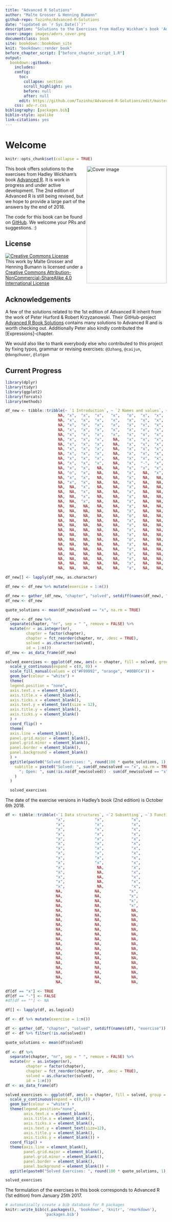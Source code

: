 ```yaml
---
title: "Advanced R Solutions"
author: "Malte Grosser & Henning Bumann"
github-repo: Tazinho/Advanced-R-Solutions
date: "(updated on `r Sys.Date()`)"
description: "Solutions to the Exercises from Hadley Wickham's book 'Advanced R'."
cover-image: images/advrs_cover.png
documentclass: book
site: bookdown::bookdown_site
knit: "bookdown::render_book"
before_chapter_script: ["before_chapter_script_1.R"]
output:
  bookdown::gitbook:
    includes:
    config:
      toc:
        collapse: section
        scroll_highlight: yes
        before: null
        after: null
      edit: https://github.com/Tazinho/Advanced-R-Solutions/edit/master/%s
    css: adv-r.css
bibliography: [packages.bib]
biblio-style: apalike
link-citations: yes
---
```


# Welcome {-}

```r
knitr::opts_chunk$set(collapse = TRUE)  
```

<img src="images/advrs_cover.png" width="250" height="366" align="right" alt="Cover image" />

This book offers solutions to the exercises from Hadley Wickham's book [Advanced R](https://adv-r.hadley.nz/). It is work in progress and under active development. The 2nd edition of Advanced R is still being revised, but we hope to provide a large part of the answers by the end of 2018.

The code for this book can be found on [GitHub](https://github.com/Tazinho/Advanced-R-Solutions.git). We welcome your PRs and suggestions. :)

## License {-}

<a rel="license" href="http://creativecommons.org/licenses/by-nc-sa/4.0/"><img alt="Creative Commons License" style="border-width:0" src="https://i.creativecommons.org/l/by-nc-sa/4.0/88x31.png" /></a><br />This work by Malte Grosser and Henning Bumann is licensed under a <a rel="license" href="http://creativecommons.org/licenses/by-nc-sa/4.0/">Creative Commons Attribution-NonCommercial-ShareAlike 4.0 International License</a>

## Acknowledgements {-}

A few of the solutions related to the 1st edition of Advanced R inherit from the work of Peter Hurford & Robert Krzyzanowski. Their GitHub-project [Advanced R Book Solutions](https://github.com/peterhurford/adv-r-book-solutions) contains many solutions to Advanced R and is worth checking out. Additionally Peter also kindly contributed the [Expressions]-chapter.

We would also like to thank everybody else who contributed to this project by fixing typos, grammar or revising exercises: `@3zhang`, `@caijun`, `@dongzhuoer`, `@lotgon`

## Current Progress {-}

```r
library(dplyr)
library(tidyr)
library(ggplot2)
library(forcats)
library(methods)

df_new <- tibble::tribble(~ `1 Introduction`, ~ `2 Names and values`, ~ `3 Vectors`, ~ `4 Subsetting`, ~ `5 Control flow`, ~ `6 Functions`, ~ `7 Environments`, ~ `8 Conditions`, ~ `9 Functionals`, ~ `10 Function factories`,  ~ `11 Function operators`, ~ `12 Base types`, ~ `13 S3`, ~`14 R6`, ~`15 S4`, ~ `16 Trade-offs`, ~`17 Expressions`, ~`18 Quasiquotation`, ~`19 Evaluation`, ~`20 Translating R code`, ~ `21 Performance`, ~ `22 Optimising code`, ~ `23 High performance functions with Rcpp`,
                       NA, "x",  "x",  "x",   "x",   "o",  "x",  "x",  "-",  "x",  "-",NA,   "o",    "-",  "x",NA,  "x",     "x",   "x",  "x",  "-",  "-",  "x",
                       NA, "x",  "x",  "x",   "x",   "x",  "x",  "x",  "x",  "x",  "-",NA,   "-",    "-",  "o",NA,  "x",     "x",   "o",  "o",  "x",  "-",  "x",
                       NA, "x",  "x",  "x",   "x",   "x",  "x",  "x",  "x",  "x",  "-",NA,   "x",     NA,  "x",NA,  "x",     "x",   "x",  "x",  "x",  "x",  "x",
                       NA, "x",  "x",  "x",   "x",   "x",  "x",  "x",  "x",  "x",  "-",NA,   "x",     NA,  "x",NA,  "x",     "x",   "-",  "x",  "-",  "x",  "x",
                       NA, "x",  "x",  "x",   "x",   "x",  "x",  "x",  "x",  "x",  "-",NA,   "x",     NA,  "x",NA,  "x",     "x",   "-",  "-",  "x",  "o",  "x",
                       NA, "x",  "x",  "x",    NA,   "x",  "x",  "x",  "x",  "x",   NA,NA,   "x",     NA,  "x",NA,  "x",     "x",   "-",  "-",  "-",  "x",  "-",
                       NA, "x",  "x",  "x",    NA,   "x",  "x",  "x",  "x",  "-",   NA,NA,   "x",     NA,  "x",NA,  "x",     "-",   "x",   NA,  "-",  "x",  "x",
                       NA, "x",  "x",  "x",    NA,   "x",  "x",  "x",  "x",  "x",   NA,NA,   "x",     NA,   NA,NA,  "x",     "x",   "-",   NA,  "-",  "x",  "x",
                       NA, "x",  "x",  "x",    NA,   "x",  "x",  "x",  "x",  "-",   NA,NA,   "-",     NA,   NA,NA,  "-",     "x",   "-",   NA,  "-",  "x",  "x",
                       NA, "x",  "x",  "x",    NA,   "x",  "x",  "x",  "x",  "x",   NA,NA,   "-",     NA,   NA,NA,  "x",     "-",   "-",   NA,  "-",  "-",  "-",
                       NA, "x",  "x",  "x",    NA,   "x",  "-",  "x",  "x",  "-",   NA,NA,   "x",     NA,   NA,NA,  "x",     "x",   "-",   NA,  "-",  "x",   NA,
                       NA, "x",  "x",   NA,    NA,   "x",  "x",  "x",  "x",  "x",   NA,NA,   "x",     NA,   NA,NA,  "x",     "x",   "-",   NA,   NA,  "x",   NA,
                       NA, "o",  "x",   NA,    NA,   "x",   NA,  "x",  "x",  "-",   NA,NA,   "-",     NA,   NA,NA,  "x",     "x",   "-",   NA,   NA,  "-",   NA,
                       NA, "x",  "x",   NA,    NA,   "x",   NA,   NA,  "x",   NA,   NA,NA,   "x",     NA,   NA,NA,  "x",     "x",   "-",   NA,   NA,  "x",   NA,
                       NA, "x",  "x",   NA,    NA,   "x",   NA,   NA,  "x",   NA,   NA,NA,   "-",     NA,   NA,NA,  "x",     "-",   "-",   NA,   NA,  "x",   NA,
                       NA,  NA,  "x",   NA,    NA,   "x",   NA,   NA,  "x",   NA,   NA,NA,   "x",     NA,   NA,NA,  "x",     "x",   "-",   NA,   NA,  "x",   NA,
                       NA,  NA,  "x",   NA,    NA,   "x",   NA,   NA,  "x",   NA,   NA,NA,   "o",     NA,   NA,NA,  "x",     "x",   "-",   NA,   NA,  "x",   NA,
                       NA,  NA,  "x",   NA,    NA,   "x",   NA,   NA,  "x",   NA,   NA,NA,   "o",     NA,   NA,NA,  "x",     "-",   "-",   NA,   NA,   NA,   NA,
                       NA,  NA,  "x",   NA,    NA,   "x",   NA,   NA,  "-",   NA,   NA,NA,   "-",     NA,   NA,NA,  "x",     "x",   "-",   NA,   NA,   NA,   NA,
                       NA,  NA,   NA,   NA,    NA,   "x",   NA,   NA,   NA,   NA,   NA,NA,   "x",     NA,   NA,NA,  "-",      NA,   "-",   NA,   NA,   NA,   NA,
                       NA,  NA,   NA,   NA,    NA,   "x",   NA,   NA,   NA,   NA,   NA,NA,   "o",     NA,   NA,NA,  "-",      NA,   "-",   NA,   NA,   NA,   NA,
                       NA,  NA,   NA,   NA,    NA,   "o",   NA,   NA,   NA,   NA,   NA,NA,   "-",     NA,   NA,NA,  "x",      NA,   "-",   NA,   NA,   NA,   NA,
                       NA,  NA,   NA,   NA,    NA,   "x",   NA,   NA,   NA,   NA,   NA,NA,   "x",     NA,   NA,NA,  "x",      NA,   "-",   NA,   NA,   NA,   NA,
                       NA,  NA,   NA,   NA,    NA,   "x",   NA,   NA,   NA,   NA,   NA,NA,   "x",     NA,   NA,NA,  "x",      NA,    NA,   NA,   NA,   NA,   NA,
                       NA,  NA,   NA,   NA,    NA,   "x",   NA,   NA,   NA,   NA,   NA,NA,    NA,     NA,   NA,NA,  "x",      NA,    NA,   NA,   NA,   NA,   NA,
                       NA,  NA,   NA,   NA,    NA,   "x",   NA,   NA,   NA,   NA,   NA,NA,    NA,     NA,   NA,NA,   NA,      NA,    NA,   NA,   NA,   NA,   NA,
                       NA,  NA,   NA,   NA,    NA,   "o",   NA,   NA,   NA,   NA,   NA,NA,    NA,     NA,   NA,NA,   NA,      NA,    NA,   NA,   NA,   NA,   NA,
                       NA,  NA,   NA,   NA,    NA,   "x",   NA,   NA,   NA,   NA,   NA,NA,    NA,     NA,   NA,NA,   NA,      NA,    NA,   NA,   NA,   NA,   NA,
                       NA,  NA,   NA,   NA,    NA,   "x",   NA,   NA,   NA,   NA,   NA,NA,    NA,     NA,   NA,NA,   NA,      NA,    NA,   NA,   NA,   NA,   NA,
                       NA,  NA,   NA,   NA,    NA,   "x",   NA,   NA,   NA,   NA,   NA,NA,    NA,     NA,   NA,NA,   NA,      NA,    NA,   NA,   NA,   NA,   NA,
                       NA,  NA,   NA,   NA,    NA,   "x",   NA,   NA,   NA,   NA,   NA,NA,    NA,     NA,   NA,NA,   NA,      NA,    NA,   NA,   NA,   NA,   NA,
                       NA,  NA,   NA,   NA,    NA,   "x",   NA,   NA,   NA,   NA,   NA,NA,    NA,     NA,   NA,NA,   NA,      NA,    NA,   NA,   NA,   NA,   NA,
                       NA,  NA,   NA,   NA,    NA,   "x",   NA,   NA,   NA,   NA,   NA,NA,    NA,     NA,   NA,NA,   NA,      NA,    NA,   NA,   NA,   NA,   NA)    

df_new[] <- lapply(df_new, as.character)

df_new <- df_new %>% mutate(exercise = 1:n())

df_new <- gather_(df_new, "chapter", "solved", setdiff(names(df_new), "exercise"))
df_new <- df_new

quote_solutions <- mean(df_new$solved == "x", na.rm = TRUE)

df_new <- df_new %>%
  separate(chapter, "nr", sep = " ", remove = FALSE) %>% 
  mutate(nr = as.integer(nr), 
         chapter = factor(chapter),
         chapter = fct_reorder(chapter, nr, .desc = TRUE),
         solved = as.character(solved),
         id = 1:n())
df_new <- as_data_frame(df_new)

solved_exercises <- ggplot(df_new, aes(x = chapter, fill = solved, group = -id)) +
  scale_y_continuous(expand = c(0, 0)) +
  scale_fill_manual(values = c("#F99992", "orange", "#00BFC4")) +
  geom_bar(colour = "white") +
  theme(
  legend.position = "none",
  axis.text.x = element_blank(),
  axis.title.x = element_blank(),
  axis.ticks.x = element_blank(),
  axis.text.y = element_text(size = 12),
  axis.title.y = element_blank(),
  axis.ticks.y = element_blank()
  ) +
  coord_flip() +
  theme(
  axis.line = element_blank(),
  panel.grid.major = element_blank(),
  panel.grid.minor = element_blank(),
  panel.border = element_blank(),
  panel.background = element_blank()
  ) +
  ggtitle(paste0("Solved Exercises: ", round(100 * quote_solutions, 1), "% (2nd Edition)"),
    subtitle = paste0("Solved: ", sum(df_new$solved == "x", na.rm = TRUE),
      "; Open: ", sum(!is.na(df_new$solved)) - sum(df_new$solved == "x", na.rm = TRUE)
    )
  )

  solved_exercises
```

The date of the exercise versions in Hadley’s book (2nd edition) is October 6th 2018.

```r
df <- tibble::tribble(~`1 Data structures`, ~`2 Subsetting`, ~`3 Functions`, ~`4 OO field guide`, ~`5 Environments`, ~`6 Exceptions and debugging`, ~`7 Functional programming`, ~`8 Functionals`, ~`9 Function operators`, ~`10 Non standard evaluation`, ~`11 Expressions`, ~`12 Domain specific languages`, ~`13 Performance`, ~`14 Profiling`, ~`15 Memory`, ~`16 Rcpp`,
                      "x",             "x",            "x",                 "x",               "x",                           "-",                         "x",              "x",                     "x",                           "x",               "x",                             "-",               "-",             "x",          "x",        "x",
                      "x",             "x",            "x",                 "x",               "x",                           "x",                         "x",              "x",                     "x",                           "x",               "x",                             "-",               "x",             "x",          "x",        "x",                                                                      
                      "x",             "x",            "x",                 "x",               "x",                           "x",                         "x",              "x",                     "x",                           "x",               "x",                             "-",               "x",             "-",          "x",        "x",                                   
                      "x",             "x",            "x",                 "x",               "x",                            NA,                         "-",              "x",                     "x",                           "x",               "x",                             "-",               "-",             "x",          "x",        "x",                                   
                      "x",             "x",            "x",                 "x",               "x",                            NA,                         "x",              "x",                     "x",                           "x",               "x",                             "-",               "x",             "x",          "-",        "x",                                   
                      "x",             "x",            "x",                 "x",               "x",                            NA,                         "x",              "x",                     "-",                           "x",               "x",                             "-",               "-",             "x",          "-",        "-",                                   
                      "x",             "x",            "x",                 "x",               "x",                            NA,                         "x",              "x",                     "x",                           "x",               "x",                             "-",               "-",             "x",          "-",        "x",                                   
                      "x",             "x",            "x",                 "x",               "x",                            NA,                         "x",              "x",                     "x",                           "x",               "x",                              NA,               "-",             "-",          "-",        "x",                                   
                      "x",             "x",            "x",                 "-",               "x",                            NA,                         "x",              "x",                     "x",                           "x",               "x",                              NA,               "-",             "x",          "-",        "x",                                   
                      "x",             "x",            "x",                 "x",               "x",                            NA,                         "x",              "x",                     "x",                           "x",               "x",                              NA,               "-",             "x",           NA,        "-",                                   
                      "x",              NA,            "x",                 "x",               "x",                            NA,                         "x",              "x",                     "-",                           "x",               "x",                              NA,               "-",             "-",           NA,         NA,                                   
                      "x",              NA,            "x",                  NA,               "x",                            NA,                         "x",              "-",                     "-",                           "x",               "-",                              NA,                NA,             "x",           NA,         NA,                                   
                      "x",              NA,            "x",                  NA,               "x",                            NA,                         "-",              "x",                     "x",                           "x",               "x",                              NA,                NA,             "x",           NA,         NA,                                   
                      "x",              NA,            "x",                  NA,               "x",                            NA,                         "-",              "x",                     "-",                           "x",               "x",                              NA,                NA,             "x",           NA,         NA,                                   
                      "x",              NA,            "x",                  NA,               "x",                            NA,                          NA,              "x",                     "x",                           "x",               "x",                              NA,                NA,             "x",           NA,         NA,                                   
                      NA,              NA,            "x",                  NA,                NA,                            NA,                          NA,              "x",                     "x",                           "x",               "x",                              NA,                NA,              NA,           NA,         NA,                                   
                      NA,              NA,            "x",                  NA,                NA,                            NA,                          NA,              "x",                     "x",                           "x",               "-",                              NA,                NA,              NA,           NA,         NA,                                   
                      NA,              NA,            "x",                  NA,                NA,                            NA,                          NA,              "x",                     "-",                           "x",               "-",                              NA,                NA,              NA,           NA,         NA,                                   
                      NA,              NA,            "x",                  NA,                NA,                            NA,                          NA,              "x",                     "x",                           "x",               "x",                              NA,                NA,              NA,           NA,         NA,                                   
                      NA,              NA,             NA,                  NA,                NA,                            NA,                          NA,              "x",                      NA,                           "x",               "-",                              NA,                NA,              NA,           NA,         NA,                                   
                      NA,              NA,             NA,                  NA,                NA,                            NA,                          NA,              "x",                      NA,                           "x",               "x",                              NA,                NA,              NA,           NA,         NA,                                   
                      NA,              NA,             NA,                  NA,                NA,                            NA,                          NA,              "x",                      NA,                           "x",               "x",                              NA,                NA,              NA,           NA,         NA,                                   
                      NA,              NA,             NA,                  NA,                NA,                            NA,                          NA,              "-",                      NA,                           "x",               "x",                              NA,                NA,              NA,           NA,         NA,                                   
                      NA,              NA,             NA,                  NA,                NA,                            NA,                          NA,              "x",                      NA,                           "x",               "x",                              NA,                NA,              NA,           NA,         NA,                                   
                      NA,              NA,             NA,                  NA,                NA,                            NA,                          NA,              "x",                      NA,                           "x",               "x",                              NA,                NA,              NA,           NA,         NA,                                   
                      NA,              NA,             NA,                  NA,                NA,                            NA,                          NA,              "x",                      NA,                            NA,               "-",                              NA,                NA,              NA,           NA,         NA,                                   
                      NA,              NA,             NA,                  NA,                NA,                            NA,                          NA,               NA,                      NA,                            NA,               "x",                              NA,                NA,              NA,           NA,         NA,                                   
                      NA,              NA,             NA,                  NA,                NA,                            NA,                          NA,               NA,                      NA,                            NA,               "x",                              NA,                NA,              NA,           NA,         NA,                                   
                      NA,              NA,             NA,                  NA,                NA,                            NA,                          NA,               NA,                      NA,                            NA,               "x",                              NA,                NA,              NA,           NA,         NA,                                   
                      NA,              NA,             NA,                  NA,                NA,                            NA,                          NA,               NA,                      NA,                            NA,               "-",                              NA,                NA,              NA,           NA,         NA,                                   
                      NA,              NA,             NA,                  NA,                NA,                            NA,                          NA,               NA,                      NA,                            NA,               "x",                              NA,                NA,              NA,           NA,         NA,                                   
                      NA,              NA,             NA,                  NA,                NA,                            NA,                          NA,               NA,                      NA,                            NA,               "x",                              NA,                NA,              NA,           NA,         NA,                                   
                      NA,              NA,             NA,                  NA,                NA,                            NA,                          NA,               NA,                      NA,                            NA,               "-",                              NA,                NA,              NA,           NA,         NA,                                   
                      NA,              NA,             NA,                  NA,                NA,                            NA,                          NA,               NA,                      NA,                            NA,               "x",                              NA,                NA,              NA,           NA,         NA,                                   
                      NA,              NA,             NA,                  NA,                NA,                            NA,                          NA,               NA,                      NA,                            NA,               "x",                              NA,                NA,              NA,           NA,         NA)

df[df == "x"] <- TRUE
df[df == "-"] <- FALSE
#df[df == ""] <- NA 

df[] <- lapply(df, as.logical)

df <- df %>% mutate(exercise = 1:n())

df <- gather_(df, "chapter", "solved", setdiff(names(df), "exercise"))
df <- df %>% filter(!is.na(solved))

quote_solutions <- mean(df$solved)
  
df <- df %>% 
  separate(chapter, "nr", sep = " ", remove = FALSE) %>% 
  mutate(nr = as.integer(nr), 
         chapter = factor(chapter),
         chapter = fct_reorder(chapter, nr, .desc = TRUE),
         solved = as.character(solved),
         id = 1:n())
df <- as_data_frame(df)

solved_exercises <- ggplot(df, aes(x = chapter, fill = solved, group = -id)) +
  scale_y_continuous(expand = c(0,0)) +
  geom_bar(colour = "white") + 
  theme(legend.position="none",
        axis.text.x = element_blank(),
        axis.title.x = element_blank(),
        axis.ticks.x = element_blank(),
        axis.text.y = element_text(size=12),
        axis.title.y = element_blank(),
        axis.ticks.y = element_blank()) +
  coord_flip() +
  theme(axis.line = element_blank(),
        panel.grid.major = element_blank(),
        panel.grid.minor = element_blank(),
        panel.border = element_blank(),
        panel.background = element_blank()) +
  ggtitle(paste0("Solved Exercises: ", round(100 * quote_solutions, 1), "% (1st Edition)"))

solved_exercises
```

The formulation of the exercises in this book corresponds to Advanced R (1st edition) from January 25th 2017.

```r
# automatically create a bib database for R packages
knitr::write_bib(c(.packages(), 'bookdown', 'knitr', 'rmarkdown'),
                 'packages.bib')
```
